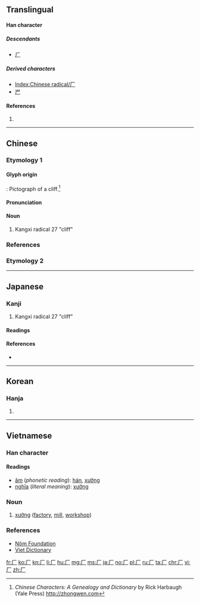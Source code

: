 {{also|广}}

==Translingual==
{{stroke order|strokes=2}}
{{stroke order|type=animate}}
{{Han etyl}}

====Han character====
{{Han char|rn=27|rad=厂|as=00|sn=2|four=7120<sub>0</sub>|canj=MH}}

=====Descendants=====
*[[ㄏ]]

=====Derived characters=====
* [[Index:Chinese radical/厂]]
* [[屵]]

====References====
# {{Han ref|kx=0160.150|dkj=02890|dj=0366.210|hdz=10067.160|Han ref|uh=5382|ud=21378|bh=C944|bd=51524}}

----

==Chinese==

===Etymology 1===
{{wikipedia|Radical 27}}

====Glyph origin====
{{liushu|p}} : Pictograph of a cliff.<ref>''Chinese Characters: A Genealogy and Dictionary'' by Rick Harbaugh (Yale Press) http://zhongwen.com</ref>

====Pronunciation====
{{zh-pron
|m=hǎn,yán,ān
|c=aa1,hon3
|cat=n}}

====Noun====
{{zh-noun}}

# Kangxi radical 27 "cliff"

===References===
<references/>

===Etymology 2===
{{zh-see|廠}}

----

==Japanese==

===Kanji===
{{ja-kanji|grade=|rs=厂0}}

# Kangxi radical 27 "cliff"

====Readings====
{{ja-readings
 |on=[[かん]] (kan), [[げん]] (gen), [[ごん]] (gon)
 |kun=[[がんだれ]] (gandare), [[いしだれ]] (ishidare)
}}
<!--
====Readings====
* ショウ・おおや・うまや（廠）, アン・いおり（庵）, がんだれ（厂）

====Usage notes====
The two traditional characters are quite unrelated, thus the Japanese reading depends on which character is meant.
The modern simplified character does not occur by itself in Japanese, but it has a reading in order to describe it as part of other characters. As a radical (''bushu'') it is referred to as がんだれ from its use as the outer element in the character for "goose" 雁（ガン・かり）.  The shape of 厂 originally meant "cliff" and occurs in Japanese kanji such as 崖（がけ）"cliff" or 岸（きし）"bank (of river)".
-->

====References====
* {{R:Koseki Moji|033510}}

----

==Korean==

===Hanja===
{{ko-hanja|hangeul=[[엄]], [[한]]|mr=ŏm, han}}

# {{defn|lang=ko|sort=厂00}}

----

==Vietnamese==

===Han character===
{{vi-hantu|rs=厂00}}

====Readings====
* [[音読|âm]] (''phonetic reading''): [[hán]], [[xưởng]]
* [[意義|nghĩa]] (''literal meaning''): [[xưởng]]

===Noun===
{{head|vi|noun|sc=Hant}}{{attention|vi|may need inflection template}}

# [[xưởng]] ([[factory]], [[mill]], [[workshop]])

===References===
* [http://nomfoundation.org/common/nom_details.php?codepoint=5382 Nôm Foundation]
* [http://www.vietdictionary.com Viet Dictionary]

[[Category:CJKV radicals| ]]

[[fr:厂]]
[[ko:厂]]
[[kn:厂]]
[[li:厂]]
[[hu:厂]]
[[mg:厂]]
[[ms:厂]]
[[ja:厂]]
[[no:厂]]
[[pl:厂]]
[[ru:厂]]
[[ta:厂]]
[[chr:厂]]
[[vi:厂]]
[[zh:厂]]